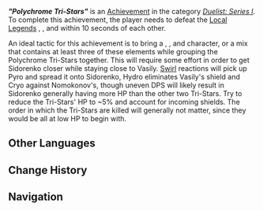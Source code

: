 {{Achievement Infobox
|title        = "Polychrome Tri-Stars"
|id           = 82222
|order id     = 2222
|category     = Duelist: Series I
|description  = Defeat the Polychrome Tri-Stars within 10s of defeating the first member.
|requirements = 
|primogems    = 20
|tracking     = 
|topic        = Local Legend;Fatui Skirmisher - Pyroslinger Bracer;Fatui Skirmisher - Cryogunner Legionnaire;Fatui Skirmisher - Electrohammer Vanguard;Polychrome Tri-Stars
|quest        = 
|hidden       = 
|set          = "Polychrome Tri-Stars" (Achievement)
|tier         = 3
|tiers_total  = 3
}}
'''''"Polychrome Tri-Stars"''''' is an [[Achievement]] in the category ''[[Duelist: Series I]]''. To complete this achievement, the player needs to defeat the [[Local Legend|Local Legends]] {{Enemy|Fatui Skirmisher - Pyroslinger Bracer|text=Polychrome Tri-Stars: Vasily}}, {{Enemy|Fatui Skirmisher - Cryogunner Legionnaire|text=Polychrome Tri-Stars: Sidorenko}}, and {{Enemy|Fatui Skirmisher - Electrohammer Vanguard|text=Polychrome Tri-Stars: Nomokonov}} within 10 seconds of each other.

An ideal tactic for this achievement is to bring a {{Cryo}}, {{Pyro}}, {{Hydro}} and {{Anemo}} character, or a mix that contains at least three of these elements while grouping the Polychrome Tri-Stars together. This will require some effort in order to get Sidorenko closer while staying close to Vasily. [[Swirl]] reactions will pick up Pyro and spread it onto Sidorenko, Hydro eliminates Vasily's shield and Cryo against Nomokonov's, though uneven DPS will likely result in Sidorenko generally having more HP than the other two Tri-Stars. Try to reduce the Tri-Stars' HP to ~5% and account for incoming shields. The order in which the Tri-Stars are killed will generally not matter, since they would be all at low HP to begin with.
<!--
==Gameplay Notes==
<gallery>
Achievement Polychrome Tri-Stars Location.png|Map Location
Achievement Polychrome Tri-Stars Location Context.png|Location Context
</gallery>
-->

==Other Languages==
{{Transclude|"Polychrome Tri-Stars" (Achievement)|Other Languages}}

==Change History==
{{Change History|5.0}}

==Navigation==
{{Achievement Navbox}}